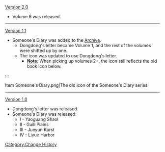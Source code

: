 [[Version 2.0]]
* Volume 6 was released.
----
[[Version 1.1]]
* Someone's Diary was added to the [[Archive]].
** Dongdong's letter became Volume 1, and the rest of the volumes were shifted up by one.
** The icon was updated to use Dongdong's letter.
***'''<u>Note</u>''''':'' When picking up volumes 2+, the icon still reflects the old book icon below.
:::<gallery hideaddbutton="true" captionalign="center">
Item Someone's Diary.png|The old icon of the Someone's Diary series
</gallery>
----
[[Version 1.0]]
* Dongdong's letter was released.
* Someone's Diary was released:
** I - Yaoguang Shaol
** II - Guili Plains
** III - Jueyun Karst
** IV - Liyue Harbor
<noinclude>[[Category:Change History]]</noinclude>